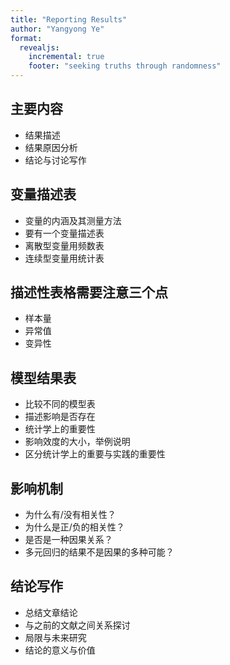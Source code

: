 ```yaml
---
title: "Reporting Results"
author: "Yangyong Ye"
format:
  revealjs:
    incremental: true   
    footer: "seeking truths through randomness"
---
```


## 主要内容

- 结果描述
- 结果原因分析
- 结论与讨论写作

## 变量描述表

- 变量的内涵及其测量方法
- 要有一个变量描述表
- 离散型变量用频数表
- 连续型变量用统计表

## 描述性表格需要注意三个点

- 样本量
- 异常值
- 变异性

## 模型结果表

- 比较不同的模型表
- 描述影响是否存在
- 统计学上的重要性
- 影响效度的大小，举例说明
- 区分统计学上的重要与实践的重要性

## 影响机制

- 为什么有/没有相关性？
- 为什么是正/负的相关性？
- 是否是一种因果关系？
- 多元回归的结果不是因果的多种可能？

## 结论写作

- 总结文章结论
- 与之前的文献之间关系探讨
- 局限与未来研究
- 结论的意义与价值

